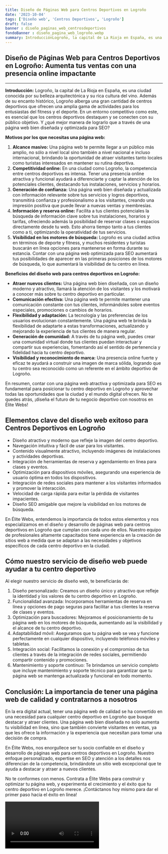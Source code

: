 ```yaml
---
title: Diseño de Páginas Web para Centros Deportivos en Logroño
date: '2023-10-04'
tags: ['Diseño web', 'Centros Deportivos', 'Logroño']
draft: false
banner : diseño_paginas_web_centrosdeportivos
fondoBanner : diseño_pagina_web_logroño.webp
summary: IntroducciónLogroño, la capital de La Rioja en España, es una ciudad conocida por su belleza arquitectónica y su rica cultura del vino. Además de su encanto histórico, Logroño alberga una gran cantidad de centros deportivos que ofrecen una amplia gama de actividades para los entusiastas del fitness y el deporte. En un entorno competitivo como este, es esencial que los centros deportivos destaquen y se conecten con su público objetivo. Y ¿qué mejor manera de lograrlo que a través de una página web bien diseñada y optimizada para SEO?
---
```


## **Diseño de Páginas Web para Centros Deportivos en Logroño: Aumenta tus ventas con una presencia online impactante**
---

**Introducción:**
Logroño, la capital de La Rioja en España, es una ciudad conocida por su belleza arquitectónica y su rica cultura del vino. Además de su encanto histórico, Logroño alberga una gran cantidad de centros deportivos que ofrecen una amplia gama de actividades para los entusiastas del fitness y el deporte. En un entorno competitivo como este, es esencial que los centros deportivos destaquen y se conecten con su público objetivo. Y ¿qué mejor manera de lograrlo que a través de una página web bien diseñada y optimizada para SEO?

**Motivos por los que necesitas una página web:**
1. **Alcance masivo:** Una página web te permite llegar a un público más amplio, no sólo a nivel local sino también a nivel nacional e incluso internacional, brindando la oportunidad de atraer visitantes tanto locales como turistas interesados en mantener su rutina deportiva.
2. **Competitividad online:** En una ciudad como Logroño, la competencia entre centros deportivos es intensa. Tener una presencia online atractiva y funcional ayudará a diferenciarte y captar la atención de los potenciales clientes, destacando tus instalaciones, servicios y horarios.
3. **Generación de confianza:** Una página web bien diseñada y actualizada con información relevante sobre tus servicios y logros deportivos, transmitirá confianza y profesionalismo a los visitantes, creando una impresión positiva que puede llevar a nuevas ventas y membresías.
4. **Información y reserva online:** Facilita a tus clientes potenciales la búsqueda de información clave sobre tus instalaciones, horarios y tarifas, ofreciendo además la posibilidad de reservar clases o espacios directamente desde tu web. Esto ahorra tiempo tanto a tus clientes como a ti, optimizando la operatividad de tus servicios.
5. **Visibilidad en los motores de búsqueda:** Logroño es una ciudad activa en términos de deporte y fitness, y muchos residentes y turistas buscarán en línea opciones para mantenerse en forma durante su estancia. Contar con una página web optimizada para SEO aumentará tus posibilidades de aparecer en las primeras posiciones de los motores de búsqueda, lo que aumentará la visibilidad de tu centro en línea.

**Beneficios del diseño web para centros deportivos en Logroño:**
- **Atraer nuevos clientes:** Una página web bien diseñada, con un diseño moderno y atractivo, llamará la atención de los visitantes y los motivará a conocer más sobre tu centro deportivo en particular.
- **Comunicación efectiva:** Una página web te permite mantener una comunicación constante con tus clientes, informándoles sobre eventos especiales, promociones o cambios de horarios.
- **Flexibilidad y adaptación:** La tecnología y las preferencias de los usuarios evolucionan constantemente. Una página web te brinda la flexibilidad de adaptarte a estas transformaciones, actualizando y mejorando la experiencia de tus clientes de manera regular.
- **Generación de comunidad:** A través de tu página web, puedes crear una comunidad virtual donde tus clientes puedan interactuar y compartir sus experiencias, fomentando así el sentido de pertenencia y fidelidad hacia tu centro deportivo.
- **Visibilidad y reconocimiento de marca:** Una presencia online fuerte y eficaz te ayudará a construir una imagen de marca sólida, logrando que tu centro sea reconocido como un referente en el ámbito deportivo de Logroño.

En resumen, contar con una página web atractiva y optimizada para SEO es fundamental para posicionar tu centro deportivo en Logroño y aprovechar todas las oportunidades que la ciudad y el mundo digital ofrecen. No te quedes atrás, ¡diseña el futuro de tu negocio deportivo con nosotros en Élite Webs!


<GifSeo />

<Cta />

## Elementos clave del diseño web exitoso para Centros Deportivos en Logroño

- Diseño atractivo y moderno que refleje la imagen del centro deportivo.
- Navegación intuitiva y fácil de usar para los visitantes.
- Contenido visualmente atractivo, incluyendo imágenes de instalaciones y actividades deportivas.
- Integración de herramientas de reserva y agendamiento en línea para clases y eventos.
- Optimización para dispositivos móviles, asegurando una experiencia de usuario óptima en todos los dispositivos.
- Integración de redes sociales para mantener a los visitantes informados y promover la interacción.
- Velocidad de carga rápida para evitar la pérdida de visitantes impacientes.
- Diseño SEO amigable que mejore la visibilidad en los motores de búsqueda.

En Élite Webs, entendemos la importancia de todos estos elementos y nos especializamos en el diseño y desarrollo de páginas web para centros deportivos en Logroño que cumplan con cada uno de ellos. Nuestro equipo de profesionales altamente capacitados tiene experiencia en la creación de sitios web a medida que se adaptan a las necesidades y objetivos específicos de cada centro deportivo en la ciudad.

## Cómo nuestro servicio de diseño web puede ayudar a tu centro deportivo

Al elegir nuestro servicio de diseño web, te beneficiarás de:

1. Diseño personalizado: Creamos un diseño único y atractivo que refleje la identidad y los valores de tu centro deportivo en Logroño.
2. Funcionalidad avanzada: Incorporamos herramientas de reserva en línea y opciones de pago seguras para facilitar a tus clientes la reserva de clases y eventos.
3. Optimización para buscadores: Mejoramos el posicionamiento de tu página web en los motores de búsqueda, aumentando así la visibilidad y el alcance de tu centro deportivo.
4. Adaptabilidad móvil: Aseguramos que tu página web se vea y funcione perfectamente en cualquier dispositivo, incluyendo teléfonos móviles y tabletas.
5. Integración social: Facilitamos la conexión y el compromiso de tus clientes a través de la integración de redes sociales, permitiendo compartir contenido y promociones.
6. Mantenimiento y soporte continuo: Te brindamos un servicio completo que incluye mantenimiento y soporte técnico para garantizar que tu página web se mantenga actualizada y funcional en todo momento.

## Conclusión: La importancia de tener una página web de calidad y contratarnos a nosotros

En la era digital actual, tener una página web de calidad se ha convertido en una necesidad para cualquier centro deportivo en Logroño que busque destacar y atraer clientes. Una página web bien diseñada no solo aumenta tu visibilidad en línea, sino que también convierte visitantes en ventas, ya que les ofrece la información y la experiencia que necesitan para tomar una decisión de compra.

En Élite Webs, nos enorgullece ser tu socio confiable en el diseño y desarrollo de páginas web para centros deportivos en Logroño. Nuestro enfoque personalizado, expertise en SEO y atención a los detalles nos diferencian de la competencia, brindándote un sitio web excepcional que te ayuda a destacar y atraer a nuevos clientes.

No te conformes con menos. Contrata a Élite Webs para construir y optimizar tu página web, y experimenta el crecimiento y el éxito que tu centro deportivo en Logroño merece. ¡Contáctanos hoy mismo para dar el primer paso hacia el éxito en línea!

<Video />

<CtaBot job='Centros Deportivos' city='Logroño'/>

<Gmaps query='Logroño+españa+maps' />